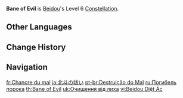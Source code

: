 {{About|Beidou's Constellation|Xiao's Elemental Burst|Bane of All Evil}}
{{Constellation Infobox
|image       = Constellation Bane of Evil.png
|description = During the duration of [[Stormbreaker]], the {{Color|Electro RES}} of surrounding opponents is decreased by 15%.
|level       = 6
|character   = Beidou
|utility1    = Electro RES Reduction
}}
'''Bane of Evil''' is [[Beidou]]'s Level 6 [[Constellation]].

==Other Languages==
{{Other Languages
|en      = Bane of Evil
|zhs     = 北斗祓幽孽
|zhs_rm  = Běidǒu Fú Yōu Niè
|zht     = 北斗祓幽孽
|zht_rm  = Běidǒu Fú Yōu Niè
|zh_tl   = Beidou Cleanses Evil
|ja      = 北斗の祓い
|ja_rm   = Hokuto no Harai
|ja_tl   = Beidou's Purification
|ko      = {{tt|북두|北斗}}의 {{tt|귀신 퇴치|鬼神退治}}
|ko_rm   = Bukdu-ui Gwishin Toechi
|ko_tl   = Beidou's Ghost Eradication
|es      = Flagelo del mal
|es_tl   = Scourge of Evil
|fr      = Chancre du mal
|fr_tl   = Canker of Evil
|ru      = Погибель порока
|ru_tl   = Bane of Vice
|th      = Bane of Evil
|vi      = Beidou Diệt Ác
|vi_tl   = Beidou Bane of Evil
|de      = Schrecken des Bösen
|de_tl   = Terror of Evil
|id      = Bane of Evil
|pt      = Destruição do Mal
|pt_tl   = Destruction of Evil
|tr      = Şer Lanet
|tr_tl   = Evil Curse
|it      = Fine del male
|it_tl   = End of Evil
}}

==Change History==
{{Change History|1.0}}

==Navigation==
{{Talent Navbox|Beidou}}

[[fr:Chancre du mal]]
[[ja:北斗の祓い]]
[[pt-br:Destruição do Mal]]
[[ru:Погибель порока]]
[[th:Bane of Evil]]
[[uk:Очищення від лиха]]
[[vi:Beidou Diệt Ác]]